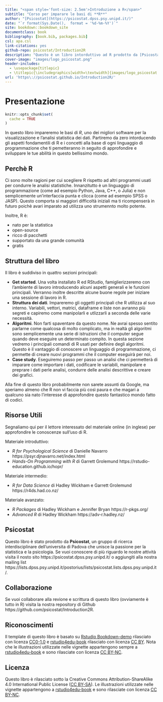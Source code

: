 ```yaml
--- 
title: "<span style='font-size: 2.5em'>Introduzione a R</span>"
subtitle: "Corso per imparare le basi di **R**"
author: "[Psicostat](https://psicostat.dpss.psy.unipd.it/)"
date: "`r format(Sys.Date(),  format = '%d-%m-%Y')`"
site: bookdown::bookdown_site
documentclass: book
bibliography: [book.bib, packages.bib]
csl: apa.csl
link-citations: yes
github-repo: psicostat/Introduction2R
description: "Questo è un libro intorduttivo ad R prodotto da [Psicostat](https://psicostat.dpss.psy.unipd.it/), gruppo di ricerca interdisciplinare che unisce la passione per la statistica e la psicologia."
cover-image: "images/logo_psicostat.png"
header-includes: 
  - \usepackage{titlepic}
  - \titlepic{\includegraphics[width=\textwidth]{images/logo_psicostat.pdf}}
url: 'https\://psicostat.github.io/Introduction2R/'
---
```


# Presentazione {-}


```r
knitr::opts_chunk$set(
  cache = TRUE
)
```

In questo libro impareremo le basi di *R*, uno dei migliori software per la visualizzazione e l'analisi statistica dei dati. Partiremo da zero intorducendo gli aspetti fondamentili di R e i concetti alla base di ogni linguaggio di programmazione che ti pemetteranno in seguito di approfondire e sviluppare le tue abilità in questo bellissimo mondo.

## Perchè R {-}

Ci sono molte ragioni per cui scegliere R rispetto ad altri programmi usati per condurre le analisi statistiche. Innanzitutto è un linguaggio di programmazione (come ad esempio Python, Java, C++, o Julia) e non semplicemente un'interfaccia punta e clicca (come ad esempio SPSS o JASP). Questo comporta si maggiori difficoltà iniziali ma ti ricompenserà in futuro poichè avari imparato ad utilizza uno strumennto molto potente.

Inoltre, R è:

- nato per la statistica
- open-source
- ricco di pacchetti
- supportato da una grande comunità
- gratis

## Struttura del libro {-}

Il libro è suddiviso in quattro sezioni principali:

- **Get started**. Una volta installato R ed RStudio, famiglierizzeremo con l'ambiente di lavoro introducendo alcuni aspetti generali e le funzioni principali. Verranno inoltre descritte alcune buone regole per iniziare una sessione di lavoro in R.
- **Struttura dei dati**. Impareremo gli oggetti principali che R utilizza al suo interno. Variabili, vettori, matrici, dataframe e liste non avranno più segreti e capiremo come manipolarli e utlizzarli a seconda delle varie necessità.
- **Algoritmi**. Non farti spaventare da questo nome. Ne avrai spesso sentito parlarne come qualcosa di molto complicato, ma in realtà gli algoritmi sono semplicemente una serie di istruzioni che il computer segue quando deve eseguire un determinato compito. In questa sezione vedremo i principali comandi di R usati per definire degli algoritmi. Questo è il vantaggio di conoscere un linguaggio di programmazione, ci permette di creare nuovi programmi che il computer eseguirà per noi.
- **Case study**. Eseguiremo passo per passo un analisi che ci permetterà di imparare come importare i dati, codificare le variabili, manipolare e preprare i dati perle analisi, condurre delle analisi descrittive e creare dei grafici.

Alla fine di questo libro probabilmente non sarete assunti da Google, ma speriamo almeno che R non vi faccia più così paura e che magari a qualcuno sia nato l'interesse di approfondire questo fantastico mondo fatto di codici.

## Risorse Utili {-}

Segnaliamo qui per il lettore interessato del materiale online (in inglese) per approfondire le conoscenze sull'uso di R.

Materiale introduttivo:

- *R for Psychological Science* di Danielle Navarro https://psyr.djnavarro.net/index.html 
- *Hands-On Programming with R* di Garrett Grolemund https://rstudio-education.github.io/hopr/

Materiale intermedio:

- *R for Data Science* di Hadley Wickham e Garrett Grolemund https://r4ds.had.co.nz/

Materiale avanzato:

- *R Packages* di Hadley Wickham e Jennifer Bryan https://r-pkgs.org/
- *Advanced R* di Hadley Wickham https://adv-r.hadley.nz/

## Psicostat {-}

Questo libro è stato prodotto da **Psicostat**, un gruppo di ricerca interdisciplinare dell'universita di Padova che unisce la passione per la statistica e la psicologia. Se vuoi conoscere di più riguardo le nostre attività visita il nosto sito https://psicostat.dpss.psy.unipd.it/ o aggiungiti alla nostra mailing list https://lists.dpss.psy.unipd.it/postorius/lists/psicostat.lists.dpss.psy.unipd.it/.

## Collaborazione {-}

Se vuoi collaborare alla revione e scrittura di questo libro (ovviamente è tutto in R) visita la nostra repository di Github https://github.com/psicostat/Introduction2R.


## Riconoscimenti {-}

Il template di questo libro è basato su [Rstudio Bookdown-demo](https://github.com/rstudio/bookdown-demo) rilasciato con licenza [CC0-1.0](https://creativecommons.org/publicdomain/zero/1.0/) e [rstudio4edu-book](https://rstudio4edu.github.io/rstudio4edu-book/) rilasciato con licenza [CC BY](https://creativecommons.org/licenses/by/2.0/). Nota che le illustrazioni utilizzate nelle vignette appartengono sempre a [rstudio4edu-book](https://rstudio4edu.github.io/rstudio4edu-book/) e sono rilasciate con licenza [CC BY-NC](https://creativecommons.org/licenses/by-nc/2.0/).


## Licenza {-}

Questo libro è rilasciato sotto la Creative Commons Attribution-ShareAlike 4.0 International Public License ([CC BY-SA](https://creativecommons.org/licenses/by-sa/4.0/legalcode)).
Le illustrazioni utilizzate nelle vignette appartengono a [rstudio4edu-book](https://rstudio4edu.github.io/rstudio4edu-book/) e sono rilasciate con licenza [CC BY-NC](https://creativecommons.org/licenses/by-nc/2.0/).

